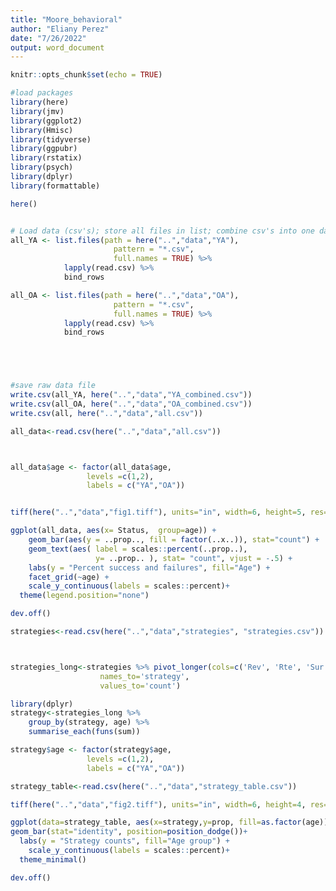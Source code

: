 ```yaml
---
title: "Moore_behavioral"
author: "Eliany Perez"
date: "7/26/2022"
output: word_document
---
```


```r
knitr::opts_chunk$set(echo = TRUE)
```

```r
#load packages
library(here)
library(jmv)
library(ggplot2)
library(Hmisc)
library(tidyverse)
library(ggpubr)
library(rstatix)
library(psych)
library(dplyr)
library(formattable)

here()


# Load data (csv's); store all files in list; combine csv's into one dataset.
all_YA <- list.files(path = here("..","data","YA"),
                       pattern = "*.csv", 
                       full.names = TRUE) %>% 
            lapply(read.csv) %>%                                                        
            bind_rows 

all_OA <- list.files(path = here("..","data","OA"),
                       pattern = "*.csv", 
                       full.names = TRUE) %>% 
            lapply(read.csv) %>%                                                        
            bind_rows 





#save raw data file
write.csv(all_YA, here("..","data","YA_combined.csv"))
write.csv(all_OA, here("..","data","OA_combined.csv"))
write.csv(all, here("..","data","all.csv"))

```


```r
all_data<-read.csv(here("..","data","all.csv"))



all_data$age <- factor(all_data$age,
                 levels =c(1,2),
                 labels = c("YA","OA"))


tiff(here("..","data","fig1.tiff"), units="in", width=6, height=5, res=300)

ggplot(all_data, aes(x= Status,  group=age)) + 
    geom_bar(aes(y = ..prop.., fill = factor(..x..)), stat="count") +
    geom_text(aes( label = scales::percent(..prop..),
                   y= ..prop.. ), stat= "count", vjust = -.5) +
    labs(y = "Percent success and failures", fill="Age") +
    facet_grid(~age) +
    scale_y_continuous(labels = scales::percent)+
  theme(legend.position="none")

dev.off()


```

```r

strategies<-read.csv(here("..","data","strategies", "strategies.csv"))



strategies_long<-strategies %>% pivot_longer(cols=c('Rev', 'Rte', 'Sur', 'Top'),
                    names_to='strategy',
                    values_to='count')

library(dplyr)
strategy<-strategies_long %>%
    group_by(strategy, age) %>% 
    summarise_each(funs(sum))

strategy$age <- factor(strategy$age,
                 levels =c(1,2),
                 labels = c("YA","OA"))


```



```r

strategy_table<-read.csv(here("..","data","strategy_table.csv"))

tiff(here("..","data","fig2.tiff"), units="in", width=6, height=4, res=300)

ggplot(data=strategy_table, aes(x=strategy,y=prop, fill=as.factor(age))) +
geom_bar(stat="identity", position=position_dodge())+
  labs(y = "Strategy counts", fill="Age group") +
    scale_y_continuous(labels = scales::percent)+
  theme_minimal()

dev.off()


```

